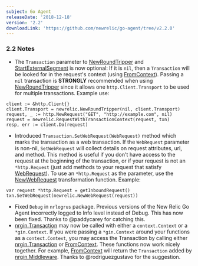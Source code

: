 ```yaml
---
subject: Go Agent
releaseDate: '2018-12-18'
version: '2.2'
downloadLink: 'https://github.com/newrelic/go-agent/tree/v2.2.0'
---
```


### 2.2 Notes

* The `Transaction` parameter to [NewRoundTripper](https://godoc.org/github.com/newrelic/go-agent#NewRoundTripper) and [StartExternalSegment](https://godoc.org/github.com/newrelic/go-agent#StartExternalSegment) is now optional: If it is `nil`, then a `Transaction` will be looked for in the request's context (using [FromContext](https://godoc.org/github.com/newrelic/go-agent#FromContext)). Passing a `nil` transaction is **STRONGLY** recommended when using [NewRoundTripper](https://godoc.org/github.com/newrelic/go-agent#NewRoundTripper) since it allows one `http.Client.Transport` to be used for multiple transactions. Example use:

```
client := &http.Client{}
client.Transport = newrelic.NewRoundTripper(nil, client.Transport)
request, _ := http.NewRequest("GET", "http://example.com", nil)
request = newrelic.RequestWithTransactionContext(request, txn)
resp, err := client.Do(request)
```

* Introduced `Transaction.SetWebRequest(WebRequest)` method which marks the transaction as a web transaction. If the `WebRequest` parameter is non-nil, `SetWebRequest` will collect details on request attributes, url, and method. This method is useful if you don't have access to the request at the beginning of the transaction, or if your request is not an `*http.Request` (just add methods to your request that satisfy [WebRequest](https://godoc.org/github.com/newrelic/go-agent#WebRequest)). To use an `*http.Request` as the parameter, use the [NewWebRequest](https://godoc.org/github.com/newrelic/go-agent#NewWebRequest) transformation function. Example:

```
var request *http.Request = getInboundRequest()
txn.SetWebRequest(newrelic.NewWebRequest(request))
```

* Fixed `Debug` in `nrlogrus` package. Previous versions of the New Relic Go Agent incorrectly logged to Info level instead of Debug. This has now been fixed. Thanks to @paddycarey for catching this.
* [nrgin.Transaction](https://godoc.org/github.com/newrelic/go-agent/_integrations/nrgin/v1#Transaction) may now be called with either a `context.Context` or a `*gin.Context`. If you were passing a `*gin.Context` around your functions as a `context.Context`, you may access the Transaction by calling either [nrgin.Transaction](https://godoc.org/github.com/newrelic/go-agent/_integrations/nrgin/v1#Transaction) or [FromContext](https://godoc.org/github.com/newrelic/go-agent#FromContext). These functions now work nicely together. For example, [FromContext](https://godoc.org/github.com/newrelic/go-agent#FromContext) will return the `Transaction` added by [nrgin.Middleware](https://godoc.org/github.com/newrelic/go-agent/_integrations/nrgin/v1#Middleware). Thanks to @rodriguezgustavo for the suggestion.
